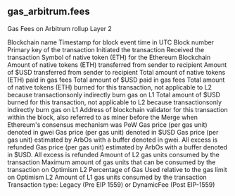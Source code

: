 ## gas_arbitrum.fees 
Gas Fees on Arbitrum rollup Layer 2


<ParamField path="blockchain">
Blockchain name
</ParamField>
<ParamField path="block_time">
Timestamp for block event time in UTC
</ParamField>
<ParamField path="block_number">
Block number
</ParamField>
<ParamField path="tx_hash">
Primary key of the transaction
</ParamField>
<ParamField path="tx_sender">
Initiated the transaction
</ParamField>
<ParamField path="tx_receiver">
Received the transaction
</ParamField>
<ParamField path="native_token_symbol">
Symbol of native token (ETH) for the Ethereum Blockchain
</ParamField>
<ParamField path="tx_amount_native">
Amount of native tokens (ETH) transferred from sender to recipient
</ParamField>
<ParamField path="tx_amount_usd">
Amount of $USD transferred from sender to recipient
</ParamField>
<ParamField path="tx_fee_native">
Total amount of native tokens (ETH) paid in gas fees
</ParamField>
<ParamField path="tx_fee_usd">
Total amount of $USD paid in gas fees
</ParamField>
<ParamField path="burned_native">
Total amount of native tokens (ETH) burned for this transaction, not applicable to L2 because transactionsonly indirectly burn gas on L1
</ParamField>
<ParamField path="burned_usd">
Total amount of $USD burned for this transaction, not applicable to L2 because transactionsonly indirectly burn gas on L1
</ParamField>
<ParamField path="validator">
Address of blockchain validator for this transaction within the block, also referred to as miner before the Merge when Ethereum&#x27;s consensus mechanism was PoW
</ParamField>
<ParamField path="gas_price_gwei">
Gas price (per gas unit) denoted in gwei
</ParamField>
<ParamField path="gas_price_usd">
Gas price (per gas unit) denoted in $USD
</ParamField>
<ParamField path="gas_price_bid_gwei">
Gas price (per gas unit) estimated by ArbOs with a buffer denoted in gwei. All excess is refunded
</ParamField>
<ParamField path="gas_price_bid_usd">
Gas price (per gas unit) estimated by ArbOs with a buffer denoted in $USD. All excess is refunded
</ParamField>
<ParamField path="gas_used">
Amount of L2 gas units consumed by the transaction
</ParamField>
<ParamField path="gas_limit">
Maximum amount of gas units that can be consumed by the transaction on Optimism L2
</ParamField>
<ParamField path="gas_usage_percent">
Percentage of Gas Used relative to the gas limit on Optimism L2
</ParamField>
<ParamField path="l1_gas_used">
Amount of L1 gas units consumed by the transaction
</ParamField>
<ParamField path="type">
Transaction type: Legacy (Pre EIP 1559) or DynamicFee (Post EIP-1559)
</ParamField>
